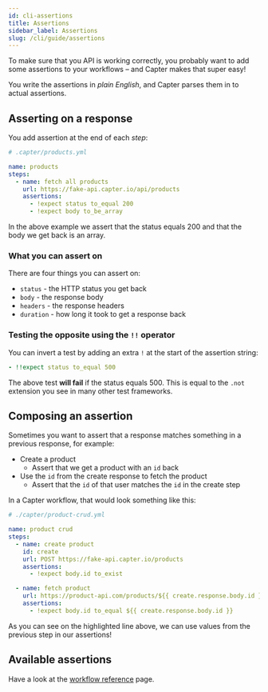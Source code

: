 ```yaml
---
id: cli-assertions
title: Assertions
sidebar_label: Assertions
slug: /cli/guide/assertions
---
```


To make sure that you API is working correctly, you probably want to add some assertions to your workflows – and Capter makes that super easy!

You write the assertions in _plain English_, and Capter parses them in to actual assertions.

## Asserting on a response

You add assertion at the end of each _step_:

```yml {7-9}
# .capter/products.yml

name: products
steps:
  - name: fetch all products
    url: https://fake-api.capter.io/api/products
    assertions:
      - !expect status to_equal 200
      - !expect body to_be_array
```

In the above example we assert that the status equals 200 and that the body we get back is an array.

### What you can assert on

There are four things you can assert on:

- `status` - the HTTP status you get back
- `body` - the response body
- `headers` - the response headers
- `duration` - how long it took to get a response back

### Testing the opposite using the `!!` operator

You can invert a test by adding an extra `!` at the start of the assertion string:

```yml
- !!expect status to_equal 500
```

The above test **will fail** if the status equals 500. This is equal to the `.not` extension you see in many other test frameworks.

## Composing an assertion

Sometimes you want to assert that a response matches something in a previous response, for example:

- Create a product
  - Assert that we get a product with an `id` back
- Use the `id` from the create response to fetch the product
  - Assert that the `id` of that user matches the `id` in the create step

In a Capter workflow, that would look something like this:

```yml {15}
# ./capter/product-crud.yml

name: product crud
steps:
  - name: create product
    id: create
    url: POST https://fake-api.capter.io/products
    assertions:
      - !expect body.id to_exist

  - name: fetch product
    url: https://product-api.com/products/${{ create.response.body.id }}
    assertions:
      - !expect body.id to_equal ${{ create.response.body.id }}
```

As you can see on the highlighted line above, we can use values from the previous step in our assertions!

## Available assertions

Have a look at the [workflow reference](/cli/reference/workflow#assertions) page.
